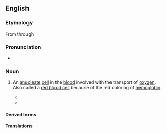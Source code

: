 {{also|érythrocyte}}
==English==

===Etymology===
From {{etyl|grc|en}} through {{etyl|NL.|en}} {{confix|en|erythro|cyte|gloss1=red|gloss2=cell}}

===Pronunciation===
* {{IPA|/əˈɹɪθɹəˌsaɪt/|lang=en}}

===Noun===
{{en-noun}}

# {{lb|en|hematology|cytology}} An [[anucleate]] [[cell]] in the [[blood]] involved with the transport of [[oxygen]]. Also called a [[red blood cell]] because of the red coloring of [[hemoglobin]].
#* {{quote-journal|lang=en|date=23 March 1901|page=742|title=The name of the red corpuscle: a suggestion|passage=The want of  success of these names may be attributed to their awkwardness in sound or  sense; "'''erythrocyte'''" seems the best of them, but is unfortunately four-syllabled.|author=Ch. S. Sherrington|journal=British Medical Journal}}
#* {{quote-journal|lang=en|date=September 1901|author=C. Y. White|journal=The American Journal of the Medical Sciences|volume=122|issue=3|title=Granular degeneration of the erythrocyte|passage=Granular, basic, or punctate degeneration of the '''erythrocyte''' is a condition in which this cell presents fine or coarse granules that have an affinity for basic stains.}}

====Derived terms====
{{der4|en
|erythrocytometer
|erythrocyte sedimentation rate
|erythrocytic
|erythrocyturia
|erythrocytapheresis
|erythrocytometry
|autoerythrocyte
|erythrocytopenia
|erythrocythemia
|erythrocytolysis}}

====Translations====
{{trans-see|red blood cell}}